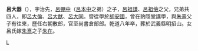 {{Unreferenced|time=2013-04-04T01:46:11+00:00}}
'''呂大器'''（{{bd|？||1172年||CatIdx=L吕}}），字治先，[[呂弸中|呂弸中]]（[[呂本中|呂本中]]之弟）之子，[[呂祖謙|呂祖謙]]、[[呂祖儉|呂祖儉]]之父，兄弟共四人，即[[呂大倫|呂大倫]]、[[呂大猷|呂大猷]]、[[呂大同|呂大同]]。嘗從學於[[胡安國|胡安國]]，曾在豹隱堂講學，與[[朱熹|朱熹]]父子有往來，歷任右朝散郎，官至尚書倉部郎。乾道八年卒，葬於武義縣明招山。女呂氏嫁[[朱熹|朱熹]]之子[[朱在|朱在]]。

[[Category:宋朝人|L]]